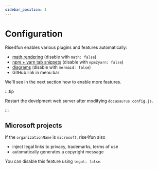 ```yaml
---
sidebar_position: 1
---
```


# Configuration

Rise4fun enables various plugins and features automatically:

-   [math rendering](https://docusaurus.io/docs/markdown-features/math-equations) (disable with `math: false`)
-   [npm + yarn tab snippets](https://docusaurus.io/docs/markdown-features/code-blocks#npm2yarn-remark-plugin) (disable with `npm2yarn: false`)
-   [diagrams](https://docusaurus.io/docs/markdown-features/diagrams) (disable with `mermaid: false`)
-   GitHub link in menu bar

We'll see in the next section how to enable more features.

:::tip

Restart the develpment web server after modifying `docusaurus.config.js`.

:::

## Microsoft projects

If the `organizationName` is `microsoft`, rise4fun also

-   inject legal links to privacy, trademarks, terms of use
-   automatically generates a copyright message

You can disable this feature using `legal: false`.
